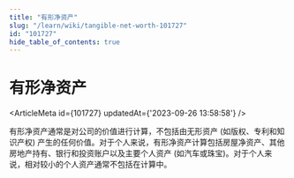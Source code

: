 ```yaml
---
title: "有形净资产"
slug: "/learn/wiki/tangible-net-worth-101727"
id: "101727"
hide_table_of_contents: true
---
```



# 有形净资产

<ArticleMeta id={101727} updatedAt={'2023-09-26 13:58:58'} />
<div className='border-solid border-b border-t-0 my-4 border-[var(--ifm-color-gray-300)]' />

有形净资产通常是对公司的价值进行计算，不包括由无形资产 (如版权、专利和知识产权) 产生的任何价值。对于个人来说，有形净资产计算包括房屋净资产、其他房地产持有、银行和投资账户以及主要个人资产 (如汽车或珠宝)。对于个人来说，相对较小的个人资产通常不包括在计算中。
